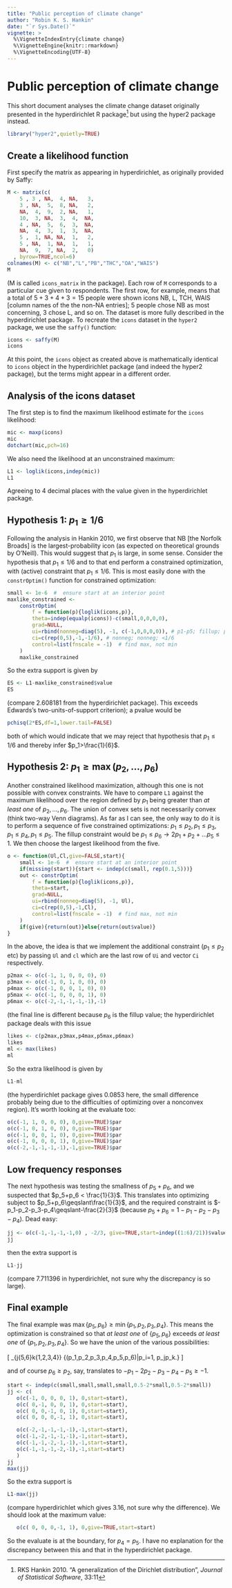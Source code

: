 ```yaml
---
title: "Public perception of climate change"
author: "Robin K. S. Hankin"
date: "`r Sys.Date()`"
vignette: >
  %\VignetteIndexEntry{climate change}
  %\VignetteEngine{knitr::rmarkdown}
  %\VignetteEncoding{UTF-8}
---
```



# Public perception of climate change

This short document analyses the climate change dataset originally
presented in the hyperdirichlet R package^[RKS Hankin 2010.  "A
generalization of the Dirichlet distribution", *Journal of Statistical
Software*, 33:11] but using the hyper2 package instead.


```r
library("hyper2",quietly=TRUE)
```

## Create a likelihood function

First specify the matrix as appearing in hyperdirichlet, as originally
provided by Saffy:

```r
M <- matrix(c(
    5 , 3 , NA,  4, NA,   3,
    3 , NA,  5,  8, NA,   2,
    NA,  4,  9,  2, NA,   1,
    10,  3, NA,  3,  4,  NA,
    4 , NA,  5,  6,  3,  NA,
    NA,  4,  3,  1,  3,  NA,
    5 ,  1, NA, NA,  1,   2,
    5 , NA,  1, NA,  1,   1,
    NA,  9,  7, NA,  2,   0)
  , byrow=TRUE,ncol=6)
colnames(M) <- c("NB","L","PB","THC","OA","WAIS")
M
```

(M is called ```icons_matrix``` in the package).  Each row of ```M```
corresponds to a particular cue given to respondents.  The first row,
for example, means that a total of $5+3+4+3=15$ people were shown
icons NB, L, TCH, WAIS [column names of the the non-NA entries]; 5
people chose NB as most concerning, 3 chose L, and so on.  The dataset
is more fully described in the hyperdirichlet package.  To recreate
the ```icons``` dataset in the ```hyper2``` package, we use the
```saffy()``` function:

```r
icons <- saffy(M)
icons
```

At this point, the ```icons``` object as created above is
mathematically identical to ```icons``` object in the hyperdirichlet
package (and indeed the hyper2 package), but the terms might appear in
a different order.

## Analysis of the icons dataset

The first step is to find the maximum
likelihood estimate for the ```icons``` likelihood:

```r
mic <- maxp(icons)
mic
dotchart(mic,pch=16)
```

We also need the likelihood at an unconstrained maximum:

```r
L1 <- loglik(icons,indep(mic))
L1
```

Agreeing to 4 decimal places with the value given in the
hyperdirichlet package.

## Hypothesis 1: $p_1\geqslant 1/6$

Following the analysis in Hankin 2010, we first observe that NB [the
Norfolk Broads] is the largest-probability icon (as expected on
theoretical grounds by O'Neill).  This would suggest that $p_1$ is
large, in some sense.  Consider the hypothesis that $p_1\leqslant 1/6$
and to that end perform a constrained optimization, with (active)
constraint that $p_1\leqslant 1/6$.  This is most easily done with the
```constrOptim()``` function for constrained optimization:

```r
small <- 1e-6  #  ensure start at an interior point
maxlike_constrained <-
    constrOptim(
        f = function(p){loglik(icons,p)},  
        theta=indep(equalp(icons))-c(small,0,0,0,0),
        grad=NULL,
        ui=rbind(nonneg=diag(5), -1, c(-1,0,0,0,0)), # p1-p5; fillup; p1
        ci=c(rep(0,5),-1,-1/6), # nonneg; nonneg; <1/6
        control=list(fnscale = -1)  # find max, not min
    )
    maxlike_constrained
```	

So the extra support is given by

```r
ES <- L1-maxlike_constrained$value 
ES
```

(compare 2.608181 from the hyperdirichlet package).  This exceeds
Edwards's two-units-of-support criterion); a pvalue would be

```r
pchisq(2*ES,df=1,lower.tail=FALSE)
```

both of which would indicate that we may reject that hypothesis that
$p_1\leqslant 1/6$ and thereby infer $p_1>\frac{1}{6}$.

## Hypothesis 2: $p_1\geqslant\max\left(p_2,\ldots,p_6\right)$

Another constrained likelihood maximization, although this one is not
possible with convex constraints.  We have to compare ```L1``` against
the maximum likelihood over the region defined by $p_1$ being greater
than *at least one* of $p_2,\ldots,p_6$.  The union of convex sets is
not necessarily convex (think two-way Venn diagrams).  As far as I can
see, the only way to do it is to perform a sequence of five
constrained optimizations: $p_1\leqslant p_2, p_1\leqslant p_3,
p_1\leqslant p_4, p_1\leqslant p_5$.  The fillup constraint would be
$p_1\leqslant p_6\longrightarrow 2p_1+p_2+\ldots p_5\leqslant 1$.  We
then choose the largest likelihood from the five.

```r
o <- function(Ul,Cl,give=FALSE,start){
    small <- 1e-6  #  ensure start at an interior point
    if(missing(start)){start <- indep(c(small, rep(0.1,5)))}
    out <- constrOptim(
        f = function(p){loglik(icons,p)},  
        theta=start,
        grad=NULL,
        ui=rbind(nonneg=diag(5), -1, Ul),
        ci=c(rep(0,5),-1,Cl), 
        control=list(fnscale = -1)  # find max, not min
    )
    if(give){return(out)}else{return(out$value)}
}
```

In the above, the idea is that we implement the additional constraint
($p_1\leq p_2$ etc) by passing ```Ul``` and ```cl``` which are the
last row of ```Ui``` and vector ```Ci``` respectively.

```r
p2max <- o(c(-1, 1, 0, 0, 0), 0)
p3max <- o(c(-1, 0, 1, 0, 0), 0)
p4max <- o(c(-1, 0, 0, 1, 0), 0)
p5max <- o(c(-1, 0, 0, 0, 1), 0)
p6max <- o(c(-2,-1,-1,-1,-1),-1)
```

(the final line is different because $p_6$ is the fillup value; the
hyperdirichlet package deals with this issue 

```r
likes <- c(p2max,p3max,p4max,p5max,p6max)
likes
ml <- max(likes)
ml
```

So the extra likelihood is given by

```r
L1-ml
```

(the hyperdirichlet package gives 0.0853 here, the small difference
probably being due to the difficulties of optimizing over a nonconvex
region).  It's worth looking at the evaluate too:

```r
o(c(-1, 1, 0, 0, 0), 0,give=TRUE)$par
o(c(-1, 0, 1, 0, 0), 0,give=TRUE)$par
o(c(-1, 0, 0, 1, 0), 0,give=TRUE)$par
o(c(-1, 0, 0, 0, 1), 0,give=TRUE)$par
o(c(-2,-1,-1,-1,-1),-1,give=TRUE)$par
```

## Low frequency responses

The next hypothesis was testing the smallness of $p_5+p_6$, and we
suspected that $p_5+p_6 < \frac{1}{3}$.  This translates into
optimizing subject to $p_5+p_6\geqslant\frac{1}{3}$, and the required
constraint is $-p_1-p_2-p_3-p_4\geqslant-\frac{2}{3}$ (because
$p_5+p_6=1-p_1-p_2-p_3-p_4$).  Dead easy:

```r
jj <- o(c(-1,-1,-1,-1,0) , -2/3, give=TRUE,start=indep((1:6)/21))$value
jj
```

then the extra support is 

```r
L1-jj
```

(compare 7.711396 in hyperdirichlet, not sure why the discrepancy is
so large).

## Final example

The final example was
$\max\left\{p_5,p_6\right\}\geqslant\min\left\{p_1,p_2,p_3,p_4\right\}$.
This means the optimization is constrained so that *at least one* of
$\left\{p_5,p_6\right\}$ exceeds *at least one* of
$\left\{p_1,p_2,p_3,p_4\right\}$.  So we have the union of the various
possibilities:

\[
\bigcup_{j\in\left\{5,6\right\}\atop k\in\left\{1,2,3,4\right\}}
\left\{\left(p_1,p_2,p_3,p_4,p_5,p_6\right)\left|\sum p_i=1,
p_j\geqslant p_k\right.\right\}
\]

and of course $p_6\geqslant p_2$, say, translates to
$-p_1-2p_2-p_3-p_4-p_5\geqslant -1$.

```r
start <- indep(c(small,small,small,small,0.5-2*small,0.5-2*small))
jj <- c(
   o(c(-1, 0, 0, 0, 1), 0,start=start),
   o(c( 0,-1, 0, 0, 1), 0,start=start),
   o(c( 0, 0,-1, 0, 1), 0,start=start),
   o(c( 0, 0, 0,-1, 1), 0,start=start),

   o(c(-2,-1,-1,-1,-1),-1,start=start),
   o(c(-1,-2,-1,-1,-1),-1,start=start),
   o(c(-1,-1,-2,-1,-1),-1,start=start),
   o(c(-1,-1,-1,-2,-1),-1,start=start)
   )
jj
max(jj)
```

So the extra support is

```r
L1-max(jj)
```
(compare hyperdirichlet which gives 3.16, not sure why the difference).
We should look at the maximum value:

```r
   o(c( 0, 0, 0,-1, 1), 0,give=TRUE,start=start)
```

So the evaluate is at the boundary, for $p_4=p_5$.  I have no
explanation for the discrepancy between this and that in the
hyperdirichlet package.